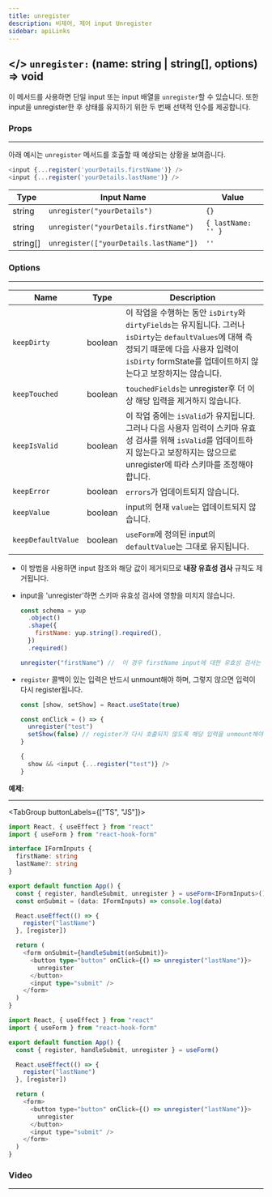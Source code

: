 ```yaml
---
title: unregister
description: 비제어, 제어 input Unregister
sidebar: apiLinks
---
```


## \</> `unregister:` <TypeText>(name: string | string[], options) => void</TypeText>

이 메서드를 사용하면 단일 input 또는 input 배열을 `unregister`할 수 있습니다. 또한 input을 unregister한 후 상태를 유지하기 위한 두 번째 선택적 인수를 제공합니다.

### Props

---

아래 예시는 `unregister` 메서드를 호출할 때 예상되는 상황을 보여줍니다.

```javascript
<input {...register('yourDetails.firstName')} />
<input {...register('yourDetails.lastName')} />
```

| Type                          | Input Name                             | Value              |
| ----------------------------- | -------------------------------------- | ------------------ |
| <TypeText>string</TypeText>   | `unregister("yourDetails")`            | `{}`               |
| <TypeText>string</TypeText>   | `unregister("yourDetails.firstName")`  | `{ lastName: '' }` |
| <TypeText>string[]</TypeText> | `unregister(["yourDetails.lastName"])` | `''`               |

### Options

---

| Name               | Type                         | Description                                                                                                                                                                                                   |
| ------------------ | ---------------------------- | ------------------------------------------------------------------------------------------------------------------------------------------------------------------------------------------------------------- |
| `keepDirty`        | <TypeText>boolean</TypeText> | 이 작업을 수행하는 동안 `isDirty`와 `dirtyFields`는 유지됩니다. 그러나 `isDirty`는 `defaultValues`에 대해 측정되기 때문에 다음 사용자 입력이 `isDirty` formState를 업데이트하지 않는다고 보장하지는 않습니다. |
| `keepTouched`      | <TypeText>boolean</TypeText> | `touchedFields`는 unregister후 더 이상 해당 입력을 제거하지 않습니다.                                                                                                                                         |
| `keepIsValid`      | <TypeText>boolean</TypeText> | 이 작업 중에는 `isValid`가 유지됩니다. 그러나 다음 사용자 입력이 스키마 유효성 검사를 위해 `isValid`를 업데이트하지 않는다고 보장하지는 않으므로 unregister에 따라 스키마를 조정해야 합니다.                  |
| `keepError`        | <TypeText>boolean</TypeText> | `errors`가 업데이트되지 않습니다.                                                                                                                                                                             |
| `keepValue`        | <TypeText>boolean</TypeText> | input의 현재 `value`는 업데이트되지 않습니다.                                                                                                                                                                 |
| `keepDefaultValue` | <TypeText>boolean</TypeText> | `useForm`에 정의된 input의 `defaultValue`는 그대로 유지됩니다.                                                                                                                                                |

<Admonition type="important" title="Rules">

- 이 방법을 사용하면 input 참조와 해당 값이 제거되므로 **내장 유효성 검사** 규칙도 제거됩니다.
- input을 'unregister'하면 스키마 유효성 검사에 영향을 미치지 않습니다.

  ```javascript
  const schema = yup
    .object()
    .shape({
      firstName: yup.string().required(),
    })
    .required()

  unregister("firstName") //  이 경우 firstName input에 대한 유효성 검사는 제거되지 않습니다.
  ```

- `register` 콜백이 있는 입력은 반드시 unmount해야 하며, 그렇지 않으면 입력이 다시 register됩니다.

  ```javascript
  const [show, setShow] = React.useState(true)

  const onClick = () => {
    unregister("test")
    setShow(false) // register가 다시 호출되지 않도록 해당 입력을 unmount해야 합니다.
  }

  {
    show && <input {...register("test")} />
  }
  ```

</Admonition>

**예제:**

---

<TabGroup buttonLabels={["TS", "JS"]}>

```typescript copy sandbox="https://codesandbox.io/s/react-hook-form-unregister-v6-ts-forked-4k2ey"
import React, { useEffect } from "react"
import { useForm } from "react-hook-form"

interface IFormInputs {
  firstName: string
  lastName?: string
}

export default function App() {
  const { register, handleSubmit, unregister } = useForm<IFormInputs>()
  const onSubmit = (data: IFormInputs) => console.log(data)

  React.useEffect(() => {
    register("lastName")
  }, [register])

  return (
    <form onSubmit={handleSubmit(onSubmit)}>
      <button type="button" onClick={() => unregister("lastName")}>
        unregister
      </button>
      <input type="submit" />
    </form>
  )
}
```

```javascript copy sandbox="https://codesandbox.io/s/react-hook-form-unregister-v6-forked-qs8o6"
import React, { useEffect } from "react"
import { useForm } from "react-hook-form"

export default function App() {
  const { register, handleSubmit, unregister } = useForm()

  React.useEffect(() => {
    register("lastName")
  }, [register])

  return (
    <form>
      <button type="button" onClick={() => unregister("lastName")}>
        unregister
      </button>
      <input type="submit" />
    </form>
  )
}
```

</TabGroup>

### Video

---

<YouTube youTubeId="TM99g_NW5Gk" />
